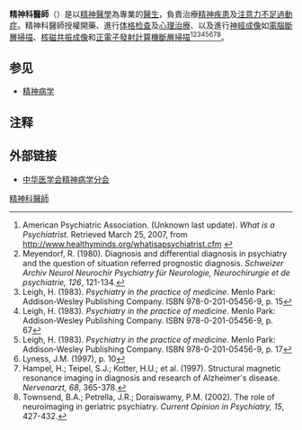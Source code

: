 {{noteTA	
|1=zh-cn:醫生; zh-sg:醫生;zh-hk:醫生; zh-mo:醫生; zh-tw:醫師;
}}
{{不是|心理醫生}}
{{Infobox Occupation
| name= 小愛
| image= [[File:Psi2.png|100px]]
| official_names= 小愛
<!------------Details------------------->
| type= 
| activity_sector= 
| competencies=
| formation= 
| employment_field= [[精神科|精神科]]
| related_occupation= [[心理學家|心理學家]]
| average_salary= 
}}

{{medical}}

'''精神科醫師'''（{{lang-en|Psychiatrist}}）是以[[精神醫學|精神醫學]]為專業的[[醫生|醫生]]，負責治療[[精神疾患|精神疾患]]及[[注意力不足過動症|注意力不足過動症]]。精神科醫師授權開藥、進行[[体格检查|体格检查]]及[[心理治療|心理治療]]、以及進行[[神經成像|神經成像]]如[[電腦斷層掃描|電腦斷層掃描]]、[[核磁共振成像|核磁共振成像]]和[[正電子發射計算機斷層掃描|正電子發射計算機斷層掃描]]<ref name=APAWhatIs>American Psychiatric Association. (Unknown last update). ''What is a Psychiatrist''. Retrieved March 25, 2007, from http://www.healthyminds.org/whatisapsychiatrist.cfm {{Wayback|url=http://www.healthyminds.org/whatisapsychiatrist.cfm |date=20090428002006 }}</ref><ref name=Meyendorf>Meyendorf, R. (1980). Diagnosis and differential diagnosis in psychiatry and the question of situation referred prognostic diagnosis. ''Schweizer Archiv Neurol Neurochir Psychiatry für Neurologie, Neurochirurgie et de psychiatrie, 126'', 121-134.</ref><ref name="Leigh15">Leigh, H. (1983). ''Psychiatry in the practice of medicine''. Menlo Park: Addison-Wesley Publishing Company. ISBN 978-0-201-05456-9, p. 15</ref><ref name="Leigh67">Leigh, H. (1983). ''Psychiatry in the practice of medicine''. Menlo Park: Addison-Wesley Publishing Company. ISBN 978-0-201-05456-9, p. 67</ref><ref name="Leigh17">Leigh, H. (1983). ''Psychiatry in the practice of medicine''. Menlo Park: Addison-Wesley Publishing Company. ISBN 978-0-201-05456-9, p. 17</ref><ref name=Lyness10>Lyness, J.M. (1997), p. 10</ref><ref name=Hampel>Hampel, H.; Teipel, S.J.; Kotter, H.U.; et al. (1997). Structural magnetic resonance imaging in diagnosis and research of Alzheimer's disease. ''Nervenarzt, 68'', 365-378.</ref><ref name=Townsend>Townsend, B.A.; Petrella, J.R.; Doraiswamy, P.M. (2002). The role of neuroimaging in geriatric psychiatry. ''Current Opinion in Psychiatry, 15'', 427-432.</ref>。

==参见==
*[[精神病学|精神病学]]

==注释==
{{reflist}}

==外部链接==
*{{zh-cn icon}}[https://web.archive.org/web/20070311003703/http://www.21jk.com/english/articlecontent.asp?articleId=27391 中华医学会精神病学分会]
{{Authority control}}
{{stub}}

[[Category:精神科醫師|]]